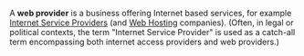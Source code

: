 {{unreferenced|date=November 2007}}
{{move to wiktionary}}
A '''web provider''' is a business offering Internet based services, for example [[Internet Service Providers]] (and [[Web Hosting]] companies). (Often, in legal or political contexts, the term "Internet Service Provider" is used as a catch-all term encompassing both internet access providers and web providers.)
{{uncategorizedstub|date=November 2007}}